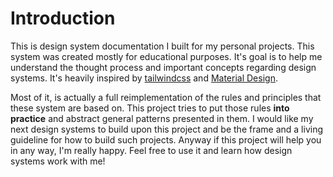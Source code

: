 # Introduction

This is design system documentation I built for my personal projects. This system was created mostly for educational purposes. It's goal is to help me understand the thought process and important concepts regarding design systems. It's heavily inspired by [tailwindcss](https://tailwindcss.com/) and [Material Design](https://material.io/).

Most of it, is actually a full reimplementation of the rules and principles that these system are based on. This project tries to put those rules **into practice** and abstract general patterns presented in them. I would like my next design systems to build upon this project and be the frame and a living guideline for how to build such projects. Anyway if this project will help you in any way, I'm really happy. Feel free to use it and learn how design systems work with me!

